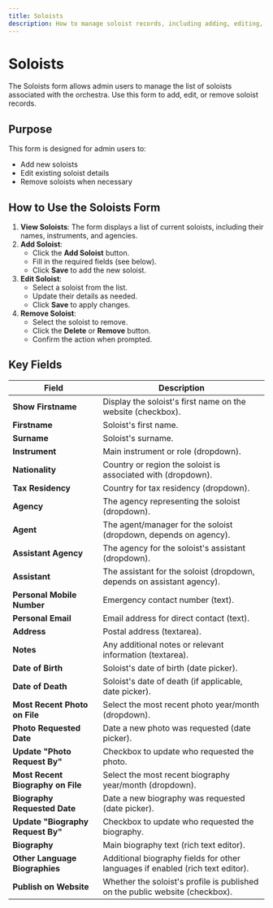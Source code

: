 ```yaml
---
title: Soloists
description: How to manage soloist records, including adding, editing, and removing soloist entries.
---
```


# Soloists

The Soloists form allows admin users to manage the list of soloists associated with the orchestra. Use this form to add, edit, or remove soloist records.

## Purpose
This form is designed for admin users to:
- Add new soloists
- Edit existing soloist details
- Remove soloists when necessary

## How to Use the Soloists Form

1. **View Soloists**: The form displays a list of current soloists, including their names, instruments, and agencies.
2. **Add Soloist**:
   - Click the **Add Soloist** button.
   - Fill in the required fields (see below).
   - Click **Save** to add the new soloist.
3. **Edit Soloist**:
   - Select a soloist from the list.
   - Update their details as needed.
   - Click **Save** to apply changes.
4. **Remove Soloist**:
   - Select the soloist to remove.
   - Click the **Delete** or **Remove** button.
   - Confirm the action when prompted.

## Key Fields
| Field | Description |
| --- | --- |
| **Show Firstname** | Display the soloist's first name on the website (checkbox). |
| **Firstname** | Soloist's first name. |
| **Surname** | Soloist's surname. |
| **Instrument** | Main instrument or role (dropdown). |
| **Nationality** | Country or region the soloist is associated with (dropdown). |
| **Tax Residency** | Country for tax residency (dropdown). |
| **Agency** | The agency representing the soloist (dropdown). |
| **Agent** | The agent/manager for the soloist (dropdown, depends on agency). |
| **Assistant Agency** | The agency for the soloist's assistant (dropdown). |
| **Assistant** | The assistant for the soloist (dropdown, depends on assistant agency). |
| **Personal Mobile Number** | Emergency contact number (text). |
| **Personal Email** | Email address for direct contact (text). |
| **Address** | Postal address (textarea). |
| **Notes** | Any additional notes or relevant information (textarea). |
| **Date of Birth** | Soloist's date of birth (date picker). |
| **Date of Death** | Soloist's date of death (if applicable, date picker). |
| **Most Recent Photo on File** | Select the most recent photo year/month (dropdown). |
| **Photo Requested Date** | Date a new photo was requested (date picker). |
| **Update "Photo Request By"** | Checkbox to update who requested the photo. |
| **Most Recent Biography on File** | Select the most recent biography year/month (dropdown). |
| **Biography Requested Date** | Date a new biography was requested (date picker). |
| **Update "Biography Request By"** | Checkbox to update who requested the biography. |
| **Biography** | Main biography text (rich text editor). |
| **Other Language Biographies** | Additional biography fields for other languages if enabled (rich text editor). |
| **Publish on Website** | Whether the soloist's profile is published on the public website (checkbox).
